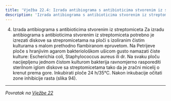 ```yaml
---
title: 'Vježba 22.4: Izrada antibiograma s antibioticima stvorenim iz streptomiceta'
description: 'Izrada antibiograma s antibioticima stvorenim iz streptomiceta'
---
```


4. Izrada antibiograma s antibioticima stvorenim iz streptomiceta
Za izradu antibiograma s antibioticima stvorenim iz streptomiceta potrebno 
 je izrezati diskove sa strepromicetama na ploči s izoliranim čistim 
 kulturama s malom prethodno flambiranom epruvetom. Na Petrijeve 
 ploče s hranjivim agarom bakteriološkom ušicom gusto namazati čiste 
kulture: Escherichia coli, Staphylococcus aureus ili dr. Na svaku ploču
nacijepljenu jednom čistom kulturom bakterija ravnomjerno rasporediti
sterilnom iglom diskove sa streptomicetama tako da je zračni micelij
o krenut prema gore. Inkubirati ploče 24 h/35°C. Nakon inkubacije očitati
zone inhibicije rasta (slika 94).

---

*Povratak na [Vježbe 22](/poglavlje-22/vjezba-22)*


